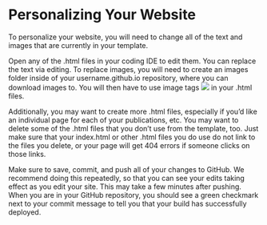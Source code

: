 # Personalizing Your Website {.sec-customizing}

To personalize your website, you will need to change all of the text and images that are currently in your template.

Open any of the .html files in your coding IDE to edit them. You can replace the text via editing. To replace images, you will need to create an images folder inside of your username.github.io repository, where you can download images to. You will then have to use image tags <img src="images/specific_path_to_photo.png"> in your .html files.

Additionally, you may want to create more .html files, especially if you'd like an individual page for each of your publications, etc. You may want to delete some of the .html files that you don't use from the template, too. Just make sure that your index.html or other .html files you do use do not link to the files you delete, or your page will get 404 errors if someone clicks on those links.

Make sure to save, commit, and push all of your changes to GitHub. We recommend doing this repeatedly, so that you can see your edits taking effect as you edit your site. This may take a few minutes after pushing. When you are in your GitHub repository, you should see a green checkmark next to your commit message to tell you that your build has successfully deployed.
